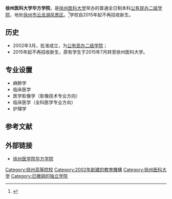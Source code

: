 {{高校
| name = 徐州医科大学华方学院
| image =
| logo =
| motto =
| rector =
| type = [[公有民办二级学院|公有民办二级学院]]
| established =2002年
| location = [[中华人民共和国|中华人民共和国]][[江苏省|江苏省]][[徐州市|徐州市]]
| students =
| staff =
| campus =
| address = 江苏省徐州市湖西路西侧
| telephone =
| area =
| sports =
| website = http://hfxy.xzmc.edu.cn
}}
'''徐州医科大学华方学院'''，是[[徐州医科大学|徐州医科大学]]举办的普通全日制本科[[公有民办二级学院|公有民办二级学院]]，地处[[徐州市|徐州市]][[云龙湖风景区|云龙湖风景区]]。<ref>{{Cite web |url=http://gaoxiao.js-edu.cn/Collegehtml/0051/5149/CollegeInfo.htm |title=徐州医学院华方学院学校简介 |access-date=2010-09-25 |archive-date=2012-06-16 |archive-url=https://web.archive.org/web/20120616082349/http://gaoxiao.js-edu.cn/Collegehtml/0051/5149/CollegeInfo.htm |dead-url=no }}</ref>学校自2015年起不再招收新生。

== 历史 ==
*2002年3月，批准成立，为[[公有民办二级学院|公有民办二级学院]]；
*2015年起不再招收新生，原有学生于2015年7月转至徐州医科大学。
== 专业设置 ==
* 麻醉学
* 临床医学
* 医学影像学（影像技术专业方向）
* 临床医学（全科医学专业方向）
* 护理学
== 参考文献 ==
{{reflist}}
== 外部链接 ==
* [https://web.archive.org/web/20160621102644/http://hfxy.xzmc.edu.cn/ 徐州医学院华方学院]

{{Univ-stub}}

{{江苏高等院校}}
[[Category:徐州高等院校|Category:徐州高等院校]]
[[Category:2002年創建的教育機構|Category:2002年創建的教育機構]]
[[Category:徐州医科大学|Category:徐州医科大学]]
[[Category:已撤销的独立学院|Category:已撤销的独立学院]]
